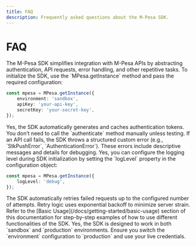 ---
title: FAQ
description: Frequently asked questions about the M-Pesa SDK.
---

# FAQ

<Accordions>

<Accordion title="What is the purpose of this SDK?" id="purpose">
The M-Pesa SDK simplifies integration with M-Pesa APIs by abstracting authentication, API requests, error handling, and other repetitive tasks.
</Accordion>

<Accordion title="How do I initialize the SDK?" id="initialize">
To initialize the SDK, use the `MPesa.getInstance` method and pass the required configuration:

```typescript
const mpesa = MPesa.getInstance({
    environment: 'sandbox',
    apiKey: 'your-api-key',
    secretKey: 'your-secret-key',
});
```
</Accordion>

<Accordion title="Does the SDK automatically handle authentication?" id="authentication">
Yes, the SDK automatically generates and caches authentication tokens. You don’t need to call the `authenticate` method manually unless testing.
</Accordion>

<Accordion title="What happens if an API call fails?" id="api-errors">
If an API call fails, the SDK throws a structured custom error (e.g., `StkPushError`, `AuthenticationError`). These errors include descriptive messages and details for debugging.
</Accordion>

<Accordion title="Can I customize the logging level?" id="logging">
Yes, you can configure the logging level during SDK initialization by setting the `logLevel` property in the configuration object:

```typescript
const mpesa = MPesa.getInstance({
    logLevel: 'debug',
});
```
</Accordion>

<Accordion title="How does the SDK handle retries?" id="retries">
The SDK automatically retries failed requests up to the configured number of attempts. Retry logic uses exponential backoff to minimize server strain.
</Accordion>

<Accordion title="Where can I find examples of usage?" id="examples">
Refer to the [Basic Usage](/docs/getting-started/basic-usage) section of this documentation for step-by-step examples of how to use different functionalities of the SDK.
</Accordion>

<Accordion title="Can I use this SDK in production?" id="production">
Yes, the SDK is designed to work in both `sandbox` and `production` environments. Ensure you switch the `environment` configuration to `production` and use your live credentials.
</Accordion>

</Accordions>
